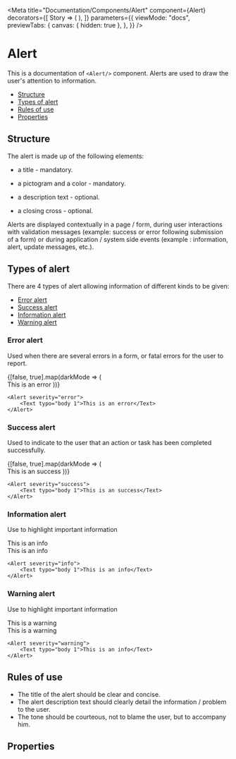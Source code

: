 <!--- Alerts.stories.mdx --->


<Meta
    title="Documentation/Components/Alert"
    component={Alert}
    decorators={[
        Story => (
            <OnyxiaUi darkMode={useDarkMode()}>
                <Story />
            </OnyxiaUi>
        ),
    ]}
    parameters={{
        viewMode: "docs",
        previewTabs: {
            canvas: { hidden: true },
        },
    }}
/>

# Alert

This is a documentation of `<Alert/>` component.
Alerts are used to draw the user's attention to information.

-   [Structure](#structure)
-   [Types of alert](#types-of-alert)
-   [Rules of use](#rules-of-use)
-   [Properties](#properties)

## Structure

The alert is made up of the following elements:

-   a title - mandatory.

-   a pictogram and a color - mandatory.

-   a description text - optional.

-   a closing cross - optional.

Alerts are displayed contextually in a page / form, during user interactions with validation messages
(example: success or error following submission of a form) or during application / system side events
(example : information, alert, update messages, etc.).

## Types of alert

There are 4 types of alert allowing information of different kinds to be given:

-   [Error alert](#error-alert)
-   [Success alert](#success-alert)
-   [Information alert](#information-alert)
-   [Warning alert](#warning-alert)

### Error alert

Used when there are several errors in a form, or fatal errors for the user to report.

<Canvas>
    <Story name="Error  Alert">
        {[false, true].map(darkMode => (
            <Fragment key={darkMode}>
                <div className={useCss({ "margin": 20 })} />
                <OnyxiaUi darkMode={darkMode}>
                    <Alert severity="error">
                        <Text typo="body 1">This is an error</Text>
                    </Alert>
                </OnyxiaUi>
            </Fragment>
        ))}
    </Story>
</Canvas>

```tsx
<Alert severity="error">
    <Text typo="body 1">This is an error</Text>
</Alert>
```

### Success alert

Used to indicate to the user that an action or task has been completed successfully.

<Canvas>
    <Story name="Success Alert">
        {[false, true].map(darkMode => (
            <Fragment key={darkMode}>
                <div className={useCss({ "margin": 20 })} />
                <OnyxiaUi darkMode={darkMode}>
                    <Alert severity="success">
                        <Text typo="body 1">This is an success</Text>
                    </Alert>
                </OnyxiaUi>
            </Fragment>
        ))}
    </Story>
</Canvas>

```tsx
<Alert severity="success">
    <Text typo="body 1">This is an success</Text>
</Alert>
```

### Information alert

Use to highlight important information

<Canvas>
    <Story name="Info Alert">
        <OnyxiaUi darkMode={false}>
            <Alert severity="info">
                <Text typo="body 1">This is an info</Text>
            </Alert>
        </OnyxiaUi>
        <div className={useCss({ "margin": 20 })} />
        <OnyxiaUi darkMode={true}>
            <Alert severity="info">
                <Text typo="body 1">This is an info</Text>
            </Alert>
        </OnyxiaUi>
    </Story>
</Canvas>

```tsx
<Alert severity="info">
    <Text typo="body 1">This is an info</Text>
</Alert>
```

### Warning alert

Use to highlight important information

<Canvas>
    <Story name="Warning Alert">
        <OnyxiaUi darkMode={false}>
            <Alert severity="warning">
                <Text typo="body 1">This is a warning</Text>
            </Alert>
        </OnyxiaUi>
        <div className={useCss({ "margin": 20 })} />
        <OnyxiaUi darkMode={true}>
            <Alert severity="warning">
                <Text typo="body 1">This is a warning</Text>
            </Alert>
        </OnyxiaUi>
    </Story>
</Canvas>

```tsx
<Alert severity="warning">
    <Text typo="body 1">This is an info</Text>
</Alert>
```

## Rules of use

-   The title of the alert should be clear and concise.
-   The alert description text should clearly detail the information / problem to the user.
-   The tone should be courteous, not to blame the user, but to accompany him.

## Properties

<ArgsTable of={Alert} />
